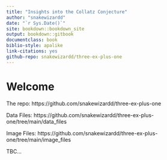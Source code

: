 ```yaml
---
title: "Insights into the Collatz Conjecture"
author: "snakewizardd"
date: "`r Sys.Date()`"
site: bookdown::bookdown_site
output: bookdown::gitbook
documentclass: book
biblio-style: apalike
link-citations: yes
github-repo: snakewizardd/three-ex-plus-one
---
```


# Welcome

The repo: https://github.com/snakewizardd/three-ex-plus-one

Data Files: https://github.com/snakewizardd/three-ex-plus-one/tree/main/data_files

Image Files: https://github.com/snakewizardd/three-ex-plus-one/tree/main/image_files

TBC...